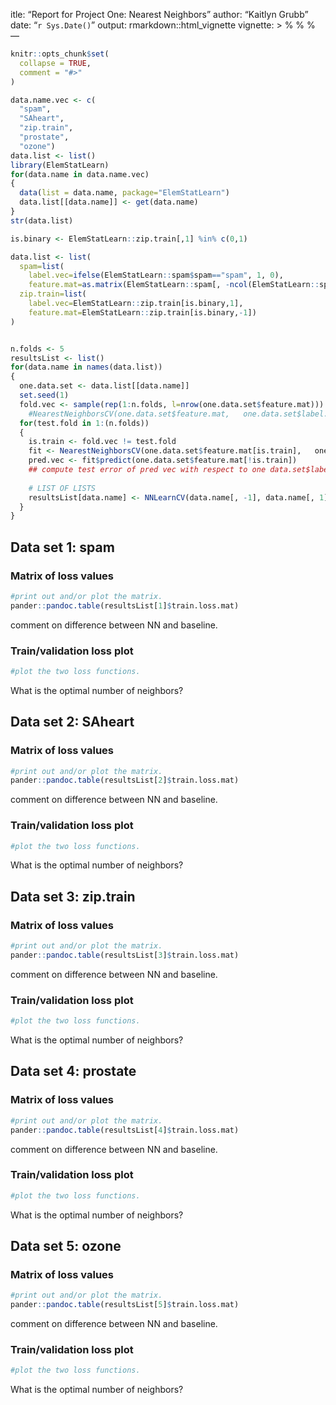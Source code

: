 itle: "Report for Project One: Nearest Neighbors"
author: "Kaitlyn Grubb"
date: "`r Sys.Date()`"
output: rmarkdown::html_vignette
vignette: >
  %\VignetteIndexEntry{Report for Project One: Nearest Neighbors}
  %\VignetteEngine{knitr::rmarkdown}
  %\VignetteEncoding{UTF-8}
---

```r
knitr::opts_chunk$set(
  collapse = TRUE,
  comment = "#>"
)
```


```r
data.name.vec <- c(
  "spam",
  "SAheart",
  "zip.train",
  "prostate",
  "ozone")
data.list <- list()
library(ElemStatLearn)
for(data.name in data.name.vec)
{
  data(list = data.name, package="ElemStatLearn")
  data.list[[data.name]] <- get(data.name)
}
str(data.list)

is.binary <- ElemStatLearn::zip.train[,1] %in% c(0,1)

data.list <- list(
  spam=list(
    label.vec=ifelse(ElemStatLearn::spam$spam=="spam", 1, 0),
    feature.mat=as.matrix(ElemStatLearn::spam[, -ncol(ElemStatLearn::spam)])),
  zip.train=list(
    label.vec=ElemStatLearn::zip.train[is.binary,1],
    feature.mat=ElemStatLearn::zip.train[is.binary,-1])
)


n.folds <- 5
resultsList <- list()
for(data.name in names(data.list))
{
  one.data.set <- data.list[[data.name]]
  set.seed(1)
  fold.vec <- sample(rep(1:n.folds, l=nrow(one.data.set$feature.mat)))
    #NearestNeighborsCV(one.data.set$feature.mat,   one.data.set$label.vec)
  for(test.fold in 1:(n.folds))
  {
    is.train <- fold.vec != test.fold
    fit <- NearestNeighborsCV(one.data.set$feature.mat[is.train],   one.data.set$label.vec[is.train])
    pred.vec <- fit$predict(one.data.set$feature.mat[!is.train])
    ## compute test error of pred vec with respect to one data.set$label[!is.train]
    
    # LIST OF LISTS
    resultsList[data.name] <- NNLearnCV(data.name[, -1], data.name[, 1], max.neighbors, fold.vec, n.folds)# save your results
  }
}
```

## Data set 1: spam

### Matrix of loss values

```r
#print out and/or plot the matrix.
pander::pandoc.table(resultsList[1]$train.loss.mat)

```

comment on difference between NN and baseline.

### Train/validation loss plot

```r
#plot the two loss functions.


```

What is the optimal number of neighbors?

## Data set 2: SAheart

### Matrix of loss values

```r
#print out and/or plot the matrix.
pander::pandoc.table(resultsList[2]$train.loss.mat)

```

comment on difference between NN and baseline.

### Train/validation loss plot

```r
#plot the two loss functions.


```

What is the optimal number of neighbors?

## Data set 3: zip.train

### Matrix of loss values

```r
#print out and/or plot the matrix.
pander::pandoc.table(resultsList[3]$train.loss.mat)

```

comment on difference between NN and baseline.

### Train/validation loss plot

```r
#plot the two loss functions.


```

What is the optimal number of neighbors?

## Data set 4: prostate 

### Matrix of loss values

```r
#print out and/or plot the matrix.
pander::pandoc.table(resultsList[4]$train.loss.mat)

```

comment on difference between NN and baseline.

### Train/validation loss plot

```r
#plot the two loss functions.


```

What is the optimal number of neighbors?

## Data set 5: ozone 

### Matrix of loss values

  ```r
#print out and/or plot the matrix.
pander::pandoc.table(resultsList[5]$train.loss.mat)

```

comment on difference between NN and baseline.

### Train/validation loss plot

```r
#plot the two loss functions.


```

What is the optimal number of neighbors?
